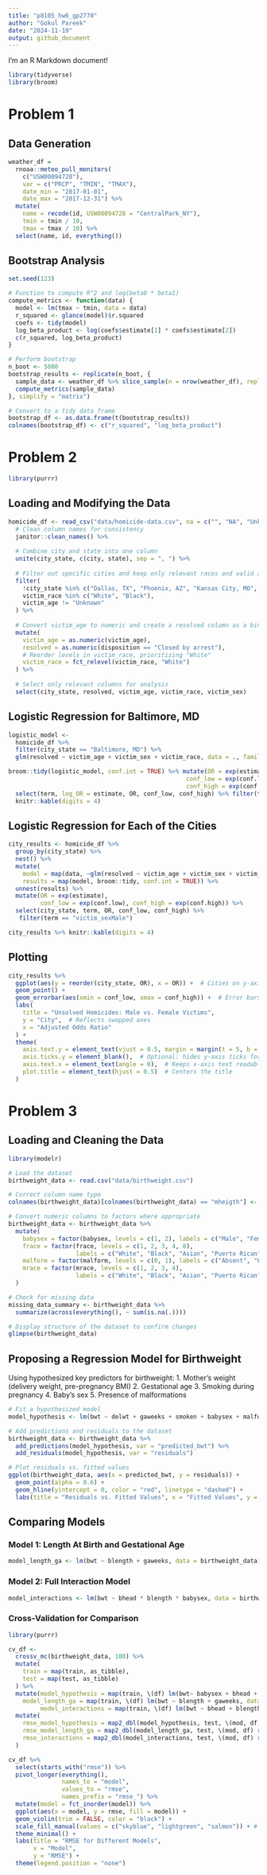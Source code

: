 ```yaml
---
title: "p8105_hw6_gp2770"
author: "Gokul Pareek"
date: "2024-11-19"
output: github_document
---
```


I'm an R Markdown document!

```r

library(tidyverse)
library(broom)

```

# Problem 1

## Data Generation

```r

weather_df = 
  rnoaa::meteo_pull_monitors(
    c("USW00094728"),
    var = c("PRCP", "TMIN", "TMAX"), 
    date_min = "2017-01-01",
    date_max = "2017-12-31") %>%
  mutate(
    name = recode(id, USW00094728 = "CentralPark_NY"),
    tmin = tmin / 10,
    tmax = tmax / 10) %>%
  select(name, id, everything())

```

## Bootstrap Analysis

```r

set.seed(123)

# Function to compute R^2 and log(beta0 * beta1)
compute_metrics <- function(data) {
  model <- lm(tmax ~ tmin, data = data)
  r_squared <- glance(model)$r.squared
  coefs <- tidy(model)
  log_beta_product <- log(coefs$estimate[1] * coefs$estimate[2])
  c(r_squared, log_beta_product)
}

# Perform bootstrap
n_boot <- 5000
bootstrap_results <- replicate(n_boot, {
  sample_data <- weather_df %>% slice_sample(n = nrow(weather_df), replace = TRUE)
  compute_metrics(sample_data)
}, simplify = "matrix")

# Convert to a tidy data frame
bootstrap_df <- as.data.frame(t(bootstrap_results))
colnames(bootstrap_df) <- c("r_squared", "log_beta_product")

```

# Problem 2

```r

library(purrr)

```

## Loading and Modifying the Data

```r

homicide_df <- read_csv("data/homicide-data.csv", na = c("", "NA", "Unknown")) %>%
  # Clean column names for consistency
  janitor::clean_names() %>% 
  
  # Combine city and state into one column
  unite(city_state, c(city, state), sep = ", ") %>%
  
  # Filter out specific cities and keep only relevant races and valid ages
  filter(
    !city_state %in% c("Dallas, TX", "Phoenix, AZ", "Kansas City, MO", "Tulsa, AL"),
    victim_race %in% c("White", "Black"),
    victim_age != "Unknown"
  ) %>%
  
  # Convert victim_age to numeric and create a resolved column as a binary indicator
  mutate(
    victim_age = as.numeric(victim_age),
    resolved = as.numeric(disposition == "Closed by arrest"),
    # Reorder levels in victim_race, prioritizing "White"
    victim_race = fct_relevel(victim_race, "White")
  ) %>%
  
  # Select only relevant columns for analysis
  select(city_state, resolved, victim_age, victim_race, victim_sex)

```

## Logistic Regression for Baltimore, MD

```r

logistic_model <- 
  homicide_df %>% 
  filter(city_state == "Baltimore, MD") %>% 
  glm(resolved ~ victim_age + victim_sex + victim_race, data = ., family = binomial())

broom::tidy(logistic_model, conf.int = TRUE) %>% mutate(OR = exp(estimate), 
                                                  conf_low = exp(conf.low), 
                                                  conf_high = exp(conf.high)) %>% 
  select(term, log_OR = estimate, OR, conf_low, conf_high) %>% filter(term == "victim_sexMale") %>% 
  knitr::kable(digits = 4)

```

## Logistic Regression for Each of the Cities

```r

city_results <- homicide_df %>%
  group_by(city_state) %>%
  nest() %>%
  mutate(
    model = map(data, ~glm(resolved ~ victim_age + victim_sex + victim_race, data = ., family = "binomial")),
    results = map(model, broom::tidy, conf.int = TRUE)) %>%
  unnest(results) %>%
  mutate(OR = exp(estimate), 
         conf_low = exp(conf.low), conf_high = exp(conf.high)) %>% 
  select(city_state, term, OR, conf_low, conf_high) %>%
   filter(term == "victim_sexMale") 

city_results %>% knitr::kable(digits = 4)

```

## Plotting

```r

city_results %>% 
  ggplot(aes(y = reorder(city_state, OR), x = OR)) +  # Cities on y-axis, OR on x-axis
  geom_point() +
  geom_errorbar(aes(xmin = conf_low, xmax = conf_high)) +  # Error bars for x-axis
  labs(
    title = "Unsolved Homicides: Male vs. Female Victims",
    y = "City",  # Reflects swapped axes
    x = "Adjusted Odds Ratio"
  ) +
  theme(
    axis.text.y = element_text(vjust = 0.5, margin = margin(t = 5, b = 5)),  # Adds spacing around labels
    axis.ticks.y = element_blank(),  # Optional: hides y-axis ticks for a cleaner look
    axis.text.x = element_text(angle = 0),  # Keeps x-axis text readable
    plot.title = element_text(hjust = 0.5)  # Centers the title
  )

```

# Problem 3

## Loading and Cleaning the Data

```r

library(modelr)

# Load the dataset
birthweight_data <- read.csv("data/birthweight.csv")

# Correct column name typo
colnames(birthweight_data)[colnames(birthweight_data) == "mheigth"] <- "mheight"

# Convert numeric columns to factors where appropriate
birthweight_data <- birthweight_data %>%
  mutate(
    babysex = factor(babysex, levels = c(1, 2), labels = c("Male", "Female")),
    frace = factor(frace, levels = c(1, 2, 3, 4, 8), 
                   labels = c("White", "Black", "Asian", "Puerto Rican", "Other")),
    malform = factor(malform, levels = c(0, 1), labels = c("Absent", "Present")),
    mrace = factor(mrace, levels = c(1, 2, 3, 4), 
                   labels = c("White", "Black", "Asian", "Puerto Rican"))
  )

# Check for missing data
missing_data_summary <- birthweight_data %>%
  summarize(across(everything(), ~ sum(is.na(.))))

# Display structure of the dataset to confirm changes
glimpse(birthweight_data)

```

## Proposing a Regression Model for Birthweight

Using hypothesized key predictors for birthweight:
1. Mother's weight (delivery weight, pre-pregnancy BMI)
2. Gestational age
3. Smoking during pregnancy
4. Baby's sex
5. Presence of malformations

```r

# Fit a hypothesized model
model_hypothesis <- lm(bwt ~ delwt + gaweeks + smoken + babysex + malform, data = birthweight_data)

# Add predictions and residuals to the dataset
birthweight_data <- birthweight_data %>%
  add_predictions(model_hypothesis, var = "predicted_bwt") %>%
  add_residuals(model_hypothesis, var = "residuals")

# Plot residuals vs. fitted values
ggplot(birthweight_data, aes(x = predicted_bwt, y = residuals)) +
  geom_point(alpha = 0.6) +
  geom_hline(yintercept = 0, color = "red", linetype = "dashed") +
  labs(title = "Residuals vs. Fitted Values", x = "Fitted Values", y = "Residuals")

```

## Comparing Models

### Model 1: Length At Birth and Gestational Age 

```r

model_length_ga <- lm(bwt ~ blength + gaweeks, data = birthweight_data)

```

### Model 2: Full Interaction Model

```r

model_interactions <- lm(bwt ~ bhead * blength * babysex, data = birthweight_data)

```

### Cross-Validation for Comparison

```r

library(purrr)

cv_df <- 
  crossv_mc(birthweight_data, 100) %>% 
  mutate(
    train = map(train, as_tibble), 
    test = map(test, as_tibble)
  ) %>% 
  mutate(model_hypothesis = map(train, \(df) lm(bwt~ babysex + bhead + blength + delwt + gaweeks + mrace + parity + smoken, data = df)),
    model_length_ga = map(train, \(df) lm(bwt ~ blength + gaweeks, data = df)), 
         model_interactions = map(train, \(df) lm(bwt ~ bhead + blength + babysex + bhead*blength*babysex, data = df))) %>% 
  mutate(
    rmse_model_hypothesis = map2_dbl(model_hypothesis, test, \(mod, df) rmse(model = mod, data = df)), 
    rmse_model_length_ga = map2_dbl(model_length_ga, test, \(mod, df) rmse(model = mod, data = df)), 
    rmse_interactions = map2_dbl(model_interactions, test, \(mod, df) rmse(model = mod, data = df))
  )

cv_df %>% 
  select(starts_with("rmse")) %>% 
  pivot_longer(everything(), 
               names_to = "model", 
               values_to = "rmse", 
               names_prefix = "rmse_") %>% 
  mutate(model = fct_inorder(model)) %>% 
  ggplot(aes(x = model, y = rmse, fill = model)) + 
  geom_violin(trim = FALSE, color = "black") +
  scale_fill_manual(values = c("skyblue", "lightgreen", "salmon")) + # Custom colors
  theme_minimal() +
  labs(title = "RMSE for Different Models",
       x = "Model",
       y = "RMSE") +
  theme(legend.position = "none")

```







